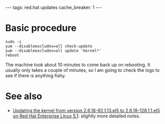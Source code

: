 ---
tags: red.hat updates
cache_breaker: 1
---
= Basic procedure =

 sudo -i
 yum --disableexcludes=all check-update
 yum --disableexcludes=all update 'kernel*'
 reboot

The machine took about 10 minutes to come back up on rebooting. It usually only takes a couple of minutes, so I am going to check the logs to see if there is anything fishy.

= See also =

* [[Updating the kernel from version 2.6.18-92.1.13.el5 to 2.6.18-128.1.1.el5 on Red Hat Enterprise Linux 5.1]]: slightly more detailed notes.
